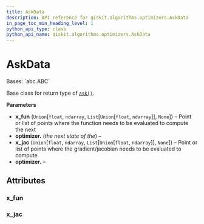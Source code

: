 ```yaml
---
title: AskData
description: API reference for qiskit.algorithms.optimizers.AskData
in_page_toc_min_heading_level: 1
python_api_type: class
python_api_name: qiskit.algorithms.optimizers.AskData
---
```


# AskData

<Class id="qiskit.algorithms.optimizers.AskData" github="https://github.com/qiskit/qiskit/tree/stable/0.22/qiskit/algorithms/optimizers/steppable_optimizer.py" signature="AskData(x_fun=None, x_jac=None)">
  Bases: `abc.ABC`

  Base class for return type of [`ask()`](qiskit.algorithms.optimizers.SteppableOptimizer#ask "qiskit.algorithms.optimizers.SteppableOptimizer.ask").

  **Parameters**

  *   **x\_fun** (`Union`\[`float`, `ndarray`, `List`\[`Union`\[`float`, `ndarray`]], `None`]) – Point or list of points where the function needs to be evaluated to compute the next
  *   **optimizer.** (*the next state of the*) –
  *   **x\_jac** (`Union`\[`float`, `ndarray`, `List`\[`Union`\[`float`, `ndarray`]], `None`]) – Point or list of points where the gradient/jacobian needs to be evaluated to compute
  *   **optimizer.** –

  ## Attributes

  ### x\_fun

  <Attribute id="qiskit.algorithms.optimizers.AskData.x_fun" name="x_fun" attributeTypeHint="Optional[Union[float, numpy.ndarray, List[Union[float, numpy.ndarray]]]]" attributeValue="= None" />

  ### x\_jac

  <Attribute id="qiskit.algorithms.optimizers.AskData.x_jac" name="x_jac" attributeTypeHint="Optional[Union[float, numpy.ndarray, List[Union[float, numpy.ndarray]]]]" attributeValue="= None" />
</Class>

